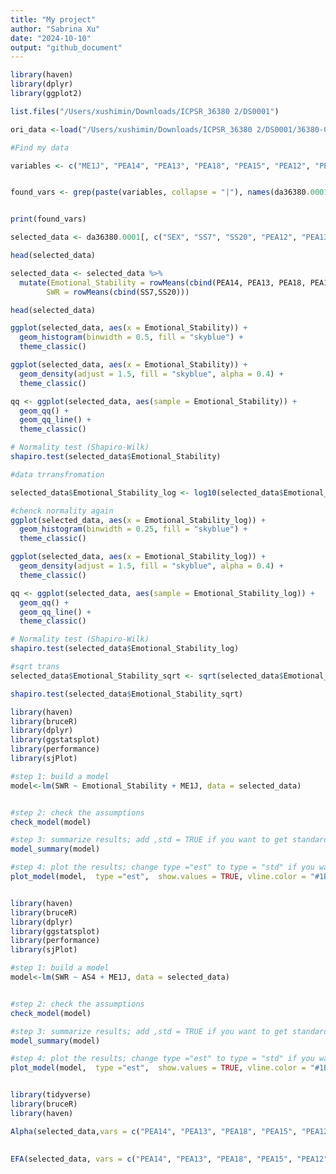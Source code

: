```yaml
---
title: "My project"
author: "Sabrina Xu"
date: "2024-10-10"
output: "github_document"
---
```


```r
library(haven)
library(dplyr)
library(ggplot2)

list.files("/Users/xushimin/Downloads/ICPSR_36380 2/DS0001")

ori_data <-load("/Users/xushimin/Downloads/ICPSR_36380 2/DS0001/36380-0001-Data.rda")

```

```r
#Find my data

variables <- c("ME1J", "PEA14", "PEA13", "PEA18", "PEA15", "PEA12", "PEA18_1", "PEA16", "SS7", "SS20", "SEX")


found_vars <- grep(paste(variables, collapse = "|"), names(da36380.0001), value = TRUE)


print(found_vars)
```

```r

selected_data <- da36380.0001[, c("SEX", "SS7", "SS20", "PEA12", "PEA13", "PEA14", "PEA15", "PEA16", "PEA18", "PEA18_1", "ME1J", "AS4", "SEXDUM")]

head(selected_data)


```

```r


selected_data <- selected_data %>%
  mutate(Emotional_Stability = rowMeans(cbind(PEA14, PEA13, PEA18, PEA15, PEA12, PEA18_1, PEA16)),
        SWR = rowMeans(cbind(SS7,SS20)))

head(selected_data)

```
```r

ggplot(selected_data, aes(x = Emotional_Stability)) + 
  geom_histogram(binwidth = 0.5, fill = "skyblue") + 
  theme_classic()

ggplot(selected_data, aes(x = Emotional_Stability)) + 
  geom_density(adjust = 1.5, fill = "skyblue", alpha = 0.4) + 
  theme_classic()

qq <- ggplot(selected_data, aes(sample = Emotional_Stability)) + 
  geom_qq() + 
  geom_qq_line() + 
  theme_classic()

# Normality test (Shapiro-Wilk)
shapiro.test(selected_data$Emotional_Stability)

```

```r

#data trransfromation

selected_data$Emotional_Stability_log <- log10(selected_data$Emotional_Stability + 1)
```

```r
#chenck normality again
ggplot(selected_data, aes(x = Emotional_Stability_log)) + 
  geom_histogram(binwidth = 0.25, fill = "skyblue") + 
  theme_classic()

ggplot(selected_data, aes(x = Emotional_Stability_log)) + 
  geom_density(adjust = 1.5, fill = "skyblue", alpha = 0.4) + 
  theme_classic()

qq <- ggplot(selected_data, aes(sample = Emotional_Stability_log)) + 
  geom_qq() + 
  geom_qq_line() + 
  theme_classic()

# Normality test (Shapiro-Wilk)
shapiro.test(selected_data$Emotional_Stability_log)


```

```r
#sqrt trans
selected_data$Emotional_Stability_sqrt <- sqrt(selected_data$Emotional_Stability + 1)

shapiro.test(selected_data$Emotional_Stability_sqrt)

```
```r


library(haven)
library(bruceR)
library(dplyr)
library(ggstatsplot)
library(performance)
library(sjPlot)

#step 1: build a model
model<-lm(SWR ~ Emotional_Stability + ME1J, data = selected_data)


#step 2: check the assumptions
check_model(model)

#step 3: summarize results; add ,std = TRUE if you want to get standardized coefficients
model_summary(model)

#step 4: plot the results; change type ="est" to type = "std" if you want to plot the standardized coefficients
plot_model(model,  type ="est",  show.values = TRUE, vline.color = "#1B191999", line.size = 1.5, dot.size = 2.5, colors = "blue") + theme_bruce()



```

```r

library(haven)
library(bruceR)
library(dplyr)
library(ggstatsplot)
library(performance)
library(sjPlot)

#step 1: build a model
model<-lm(SWR ~ AS4 + ME1J, data = selected_data)


#step 2: check the assumptions
check_model(model)

#step 3: summarize results; add ,std = TRUE if you want to get standardized coefficients
model_summary(model)

#step 4: plot the results; change type ="est" to type = "std" if you want to plot the standardized coefficients
plot_model(model,  type ="est",  show.values = TRUE, vline.color = "#1B191999", line.size = 1.5, dot.size = 2.5, colors = "blue") + theme_bruce()



```
```r
library(tidyverse)
library(bruceR)
library(haven)

Alpha(selected_data,vars = c("PEA14", "PEA13", "PEA18", "PEA15", "PEA12", "PEA18_1", "PEA16"))
      

```
```r
EFA(selected_data, vars = c("PEA14", "PEA13", "PEA18", "PEA15", "PEA12", "PEA18_1", "PEA16"), method = "pa", plot.scree = TRUE, nfactors = c("parallel"))
```

